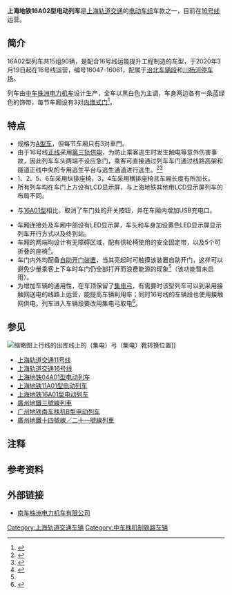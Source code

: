 {{鐵路車輛
|車輛名稱=<font color=black>上海地铁16A02型电动列车</font>
|驅動裝置=
|軸距=
|軌距=1,435
|電化方式=[[直流電|DC]] 1500[[伏特|V]]<br/>（[[接触网供电|接触网供电]]或[[第三轨供电|第三轨供电]]{{efn|name="电化方式"|16号线列车都有两套受流方式，当在车辆段或停车场时使用接触网供电，而在线路上运营时会转换为第三轨供电。}}）
|受流方式=单臂式[[集电弓|集电弓]]或下接触型[[集电靴|集电靴]]{{efn|name="电化方式"}}
|輸出=
|電動機輸出 = 250 kW
|編組輸出 = 4,000 kW
|傳動方式=直-交
|齒輪比=
|轉向架=
|牽引電動機 = ZXAM2502B-4<br>[[西门子铁路系统|西门子交通]]原设计[[鼠笼式电动机|鼠笼式]][[异步电动机|三相异步交流牵引电动机]]（4×4 台）<br><small>天津纵西牵引电机代工生产</small>
|控制裝置 = [[绝缘栅双极晶体管|IGBT]]-[[变频器|VVVF]]<br>[[中国铁道科学研究院#机构设置|北京纵横机电技术]]制<br>TKQ506G-2000<br/><small>（1C4M1群方式，4组）<br>[[西门子铁路系统|西门子交通]]技术来源</small>
|車輛重量=
|制動方式=[[轮盘制动|轮盘制动]]、[[再生制动|再生制动]]
|保安裝置=
|訊號系統=
|製造商=[[中车株洲电力机车|中车株洲电力机车有限公司]]
|設計=[[中车株洲电力机车|中车株洲电力机车有限公司]]
|衍生自=[[上海地铁11A01型电动列车|上海地铁11A01型电动列车]]、[[廣州地鐵三號線列車|廣州地鐵三號線列車]]、[[广州地铁南车株机B型电动列车|广州地铁南车株机B型电动列车]]
|原產國={{CHN}}
|製造年份=2018年-2020年
|投入服務日期=2020年3月19日
|備註=
|編組總重量=
|車體物料=[[铝合金|铝合金]]
|公司色=#98D1C0
|昵称=抹茶二世
|圖像=16A02 of Luoshan Rd Station.jpg
|圖像說明=一列16A02型列车驶入[[罗山路站|罗山路站]]。
|unit=
|用戶=[[上海轨道交通|上海轨道交通]]
|路線=[[上海轨道交通16号线|上海轨道交通16号线]]
|車輛編號=16047-16061
|類型=[[A型车|A型地铁车辆]]
|輛數=90
|產量=15组
|型號=16A02
|列車編組=4M2T
|全高=约3,800
|起動加速度=
|營運最高速度=120
|設計最高速度=
|減速度（正常）=
|減速度（緊急）=
|載客量=372
|編組載客量=2,232
|編組長度=
|全長=
|全闊=约3,000
|全寬備註=
}}

'''上海地铁16A02型电动列车'''是[[上海轨道交通|上海轨道交通]]的[[电动车组|电动车组]]车款之一，目前在[[上海轨道交通16号线|16号线]]运营。

== 简介 ==
16A02型列车共15组90辆，是配合16号线运能提升工程制造的车型，于2020年3月19日起在16号线运营，编号16047-16061，配属于[[上海轨道交通车辆段|治北车辆段]]和[[上海轨道交通车辆段|川杨河停车场]]。

列车由[[南车株洲电力机车有限公司|中车株洲电力机车]]设计生产，全车以黑白色为主调，车身两边各有一条蓝绿色的饰带，每节车厢设有3对[[内嵌式门|内嵌式门]]<ref name="NETEASE163">{{Cite web|title=16号线车厢座位横排似火车 最快年底建成_网易汽车|url=http://auto.163.com/12/0221/09/7QPDJN5V00084IJG.html|dead-url=yes|access-date=2014-02-04|archive-url=https://web.archive.org/web/20140222022710/http://auto.163.com/12/0221/09/7QPDJN5V00084IJG.html|archive-date=2014-02-22}}</ref>。

== 特点 ==

* 规格为[[A型地铁列车|A型车]]，但每节车厢只有3对車門。
* 由于16号线[[正线|正线]]采用[[第三轨供电|第三轨供电]]，为防止乘客逃生时发生触电等意外伤害事故，因此列车车头两端不设应急门，乘客可直接通过列车车门通过线路高架和隧道正线中央的专用逃生平台与逃生通道进行逃生。<ref name="railcn">{{Cite web |url=http://trade.railcn.net/invest/show.php?itemid=12890 |title=【上海地铁】上海轨道交通11号线南段工程区间疏散平台扶手采购项目招标公告_中国铁路网商务平台 |accessdate=2020-11-16 |archive-date=2014-02-22 |archive-url=https://web.archive.org/web/20140222064606/http://trade.railcn.net/invest/show.php?itemid=12890 |dead-url=no }}</ref><ref name="dongfang">{{Cite web |url=http://www.dfdaily.com/html/3/2013/12/11/1093889.shtml |title=16号线探营：乘着快车看老虎 -大都会-东方早报网 |accessdate=2020-11-16 |archive-date=2014-02-22 |archive-url=https://web.archive.org/web/20140222202009/http://www.dfdaily.com/html/3/2013/12/11/1093889.shtml |dead-url=no }}</ref>
* 1、2、5、6车采用纵排座椅，3，4车采用横排座椅且车厢长度有所加长。
* 所有列车均在车门上方设有LCD显示屏，与上海地铁其他带LCD显示屏列车的布局不同。

* 与[[上海轨道交通16A01型电动列车|16A01型]]相比，取消了车门处的开关按钮，并在车厢内增加USB充电口。

* 车厢连接处及车厢中部设有LED显示屏，车头和车身加设黄色LED显示屏显示列车开行方式以及终到站。
* 车厢的两端均设计有无障碍区域，配有供轮椅使用的安全固定带，以及5个可折叠的座椅<ref name="jiefang">{{Cite web|title=轨交16号线首列列车推多项“人性化”设计 乘客能自助开启列车车门 - 新闻晚报|url=http://newspaper.jfdaily.com/xwwb/html/2012-12/28/content_948381.htm|accessdate=|author=|date=|format=|publisher=|language=|dead-url=yes|access-date=2014-02-05|archive-url=https://web.archive.org/web/20140222150612/http://newspaper.jfdaily.com/xwwb/html/2012-12/28/content_948381.htm|archive-date=2014-02-22}}</ref>。
* 车门内外均配备[[自助开门装置|自助开门装置]]，当其亮起时可触摸该装置自助开门，这样可以避免少量乘客上下车时车门仍全部打开而浪费能源的现象<ref name="jiefang" />（该功能暂未启用）。
* 为增加车辆的通用性，在车顶保留了[[集电弓|集电弓]]，有需要时该型列车可以到采用接触网送电的线路上运营，能提高车辆利用率；同时16号线的车辆段也使用接触网供电，列车进入车辆段要改用集电弓取电<ref name="shmetro16">{{Cite web |url=http://www.shmetro.com/node49/201202/con111002.htm |title=上海地铁16号线首列车上半年将从株洲开出 - 上海地铁 |accessdate=2020-11-16 |archive-date=2015-09-24 |archive-url=https://web.archive.org/web/20150924101635/http://www.shmetro.com/node49/201202/con111002.htm |dead-url=no }}</ref>。

== 参见 ==
[[File:Shanghai_Metro_Line_16_Track.JPG|缩略图]]上行线的出库线上的（集电）弓（集电）靴转换位置]]

* [[上海轨道交通11号线|上海轨道交通11号线]]
* [[上海轨道交通16号线|上海轨道交通16号线]]
* [[上海地铁04A01型电动列车|上海地铁04A01型电动列车]]
* [[上海地铁11A01型电动列车|上海地铁11A01型电动列车]]
* [[上海地铁16A01型电动列车|上海地铁16A01型电动列车]]
* [[廣州地鐵三號線列車|廣州地鐵三號線列車]]
* [[广州地铁南车株机B型电动列车|广州地铁南车株机B型电动列车]]
* [[廣州地鐵十四號線／二十一號線列車|廣州地鐵十四號線／二十一號線列車]]

== 注释 ==
{{notelist|iger=}}

== 参考资料 ==
{{Reflist}}

== 外部链接 ==
* [http://www.csrzelc.com 南车株洲电力机车有限公司]{{Wayback|url=http://www.csrzelc.com/ |date=20161110014311 }}

{{上海轨道交通车辆}}

[[Category:上海轨道交通车辆|Category:上海轨道交通车辆]]
[[Category:中车株机制铁路车辆|Category:中车株机制铁路车辆]]